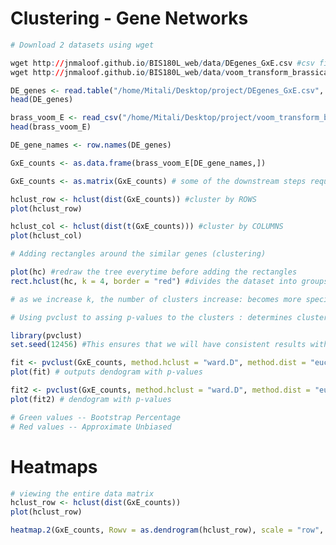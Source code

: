 
# Clustering - Gene Networks

```r
# Download 2 datasets using wget

wget http://jnmaloof.github.io/BIS180L_web/data/DEgenes_GxE.csv #csv file of differentially expressioed genes 
wget http://jnmaloof.github.io/BIS180L_web/data/voom_transform_brassica.csv # normally distributed version of differentially expressed genes 
```

```r
DE_genes <- read.table("/home/Mitali/Desktop/project/DEgenes_GxE.csv", sep = ",")
head(DE_genes) 
```

```r
brass_voom_E <- read_csv("/home/Mitali/Desktop/project/voom_transform_brassica.csv")
head(brass_voom_E)
```

```r
DE_gene_names <- row.names(DE_genes)

GxE_counts <- as.data.frame(brass_voom_E[DE_gene_names,])

GxE_counts <- as.matrix(GxE_counts) # some of the downstream steps require a data matrix

hclust_row <- hclust(dist(GxE_counts)) #cluster by ROWS
plot(hclust_row)

hclust_col <- hclust(dist(t(GxE_counts))) #cluster by COLUMNS
plot(hclust_col)
```

```r
# Adding rectangles around the similar genes (clustering)

plot(hc) #redraw the tree everytime before adding the rectangles
rect.hclust(hc, k = 4, border = "red") #divides the dataset into groups

# as we increase k, the number of clusters increase: becomes more specific
```

```r
# Using pvclust to assing p-values to the clusters : determines clusters with good support

library(pvclust)
set.seed(12456) #This ensures that we will have consistent results with one another

fit <- pvclust(GxE_counts, method.hclust = "ward.D", method.dist = "euclidean", nboot = 50)
plot(fit) # outputs dendogram with p-values

fit2 <- pvclust(GxE_counts, method.hclust = "ward.D", method.dist = "euclidean", nboot = 500)
plot(fit2) # dendogram with p-values

# Green values -- Bootstrap Percentage 
# Red values -- Approximate Unbiased
```

# Heatmaps

```r
# viewing the entire data matrix
hclust_row <- hclust(dist(GxE_counts))
plot(hclust_row)

heatmap.2(GxE_counts, Rowv = as.dendrogram(hclust_row), scale = "row", density.info="none", trace="none")
```